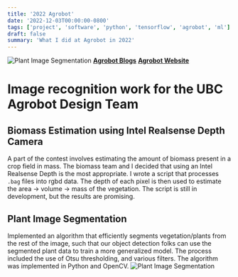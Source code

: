 ```yaml
---
title: '2022 Agrobot'
date: '2022-12-03T00:00:00-0800'
tags: ['project', 'software', 'python', 'tensorflow', 'agrobot', 'ml']
draft: false
summary: 'What I did at Agrobot in 2022'
---
```


![Plant Image Segmentation](/static/images/agrobot2-plant-seg.png)
[**Agrobot Blogs**](/tags/agrobot/)
[**Agrobot Website**](https://ubcagrobot.com/)

# Image recognition work for the UBC Agrobot Design Team

## Biomass Estimation using Intel Realsense Depth Camera

A part of the contest involves estimating the amount of biomass present in a crop field in mass. The biomass team and I decided that using an Intel Realsense Depth is the most appropriate. I wrote a script that processes `.bag` files into rgbd data. The depth of each pixel is then used to estimate the area -> volume -> mass of the vegetation. The script is still in development, but the results are promising.

## Plant Image Segmentation

Implemented an algorithm that efficiently segments vegetation/plants from the rest of the image, such that our object detection folks can use the segmented plant data to train a more generalized model.
The process included the use of Otsu thresholding, and various filters. The algorithm was implemented in Python and OpenCV.
![Plant Image Segmentation](/static/images/agrobot2-plant-seg.png)
